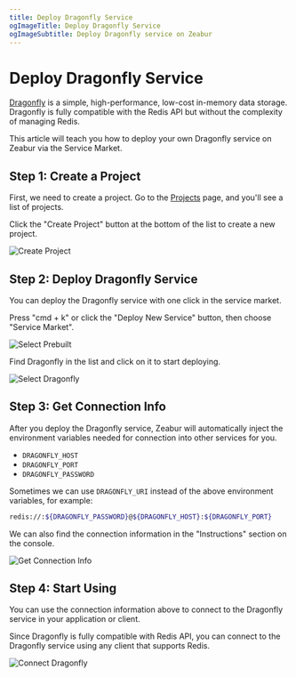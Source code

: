 ```yaml
---
title: Deploy Dragonfly Service
ogImageTitle: Deploy Dragonfly Service
ogImageSubtitle: Deploy Dragonfly service on Zeabur
---
```


<WorkingInProgress />

# Deploy Dragonfly Service

[Dragonfly](https://www.dragonflydb.io/) is a simple, high-performance, low-cost in-memory data storage. Dragonfly is fully compatible with the Redis API but without the complexity of managing Redis.

This article will teach you how to deploy your own Dragonfly service on Zeabur via the Service Market.

## Step 1: Create a Project

First, we need to create a project. Go to the [Projects](https://dash.zeabur.com/projects) page, and you'll see a list of projects.

Click the "Create Project" button at the bottom of the list to create a new project.

![Create Project](/deploy/common/create-project.en-US.png)

## Step 2: Deploy Dragonfly Service

You can deploy the Dragonfly service with one click in the service market.

Press "cmd + k" or click the "Deploy New Service" button, then choose "Service Market".

![Select Prebuilt](/deploy/common/select-prebuilt-service.en-US.png)

Find Dragonfly in the list and click on it to start deploying.

![Select Dragonfly](/databases/dragonfly/deploy-dragonfly.en-US.png)

## Step 3: Get Connection Info

After you deploy the Dragonfly service, Zeabur will automatically inject the environment variables needed for connection into other services for you.

- `DRAGONFLY_HOST`
- `DRAGONFLY_PORT`
- `DRAGONFLY_PASSWORD`

Sometimes we can use `DRAGONFLY_URI` instead of the above environment variables, for example:

```bash
redis://:${DRAGONFLY_PASSWORD}@${DRAGONFLY_HOST}:${DRAGONFLY_PORT}
```

We can also find the connection information in the "Instructions" section on the console.

![Get Connection Info](/databases/dragonfly/connection-dragonfly.en-US.png)

## Step 4: Start Using

You can use the connection information above to connect to the Dragonfly service in your application or client.

Since Dragonfly is fully compatible with Redis API, you can connect to the Dragonfly service using any client that supports Redis.

![Connect Dragonfly](/databases/dragonfly/client-dragonfly.en-US.png)